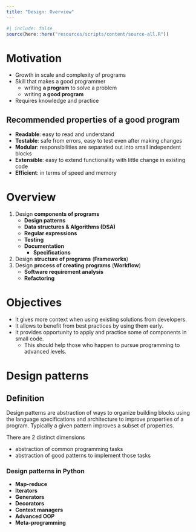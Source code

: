 ---
title: "Design: Overview"
---

```{r}
#| include: false
source(here::here("resources/scripts/content/source-all.R"))
```


# Motivation {.smaller}

- Growth in scale and complexity of programs
- Skill that makes a good programmer
    - writing **a program** to solve a problem
    - writing **a good program**
- Requires knowledge and practice

## Recommended properties of a good program

- **Readable**: easy to read and understand
- **Testable**: safe from errors, easy to test even after making changes
- **Modular**: responsibilities are separated out into small independent blocks
- **Extensible**: easy to extend functionality with little change in existing code
- **Efficient**: in terms of speed and memory

# Overview {.smaller}

1. Design **components of programs**
    - [**Design patterns**]{color="Salmon"}
    - [**Data structures & Algorithms (DSA)**]{color="brown"}
    - [**Regular expressions**]{color="brown"}
    - **Testing**
    - **Documentation**
        - **Specifications**
1. Design **structure of programs** (**Frameworks**)
1. Design **process of creating programs** ([**Workflow**]{color="Salmon"})
    - **Software requirement analysis**
    - **Refactoring**

# Objectives

- It gives more context when using existing solutions from developers.
- It allows to benefit from best practices by using them early.
- It provides opportunity to apply and practice some of components in small code.
    - This should help those who happen to pursue programming to advanced levels.

# Design patterns

## Definition {.smaller}

::: {.definition data-latex="{}"}
Design patterns are abstraction of ways to organize building blocks using the language specifications and architecture to improve properties of a program. Typically a given pattern improves a subset of properties.
:::

::: {.definition data-latex="{}"}
There are 2 distinct dimensions

- abstraction of common programming tasks
- abstraction of good patterns to implement those tasks
:::

### Design patterns in Python

- **Map-reduce**
- **Iterators**
- **Generators**
- **Decorators**
- **Context managers**
- **Advanced OOP**
- **Meta-programming**
